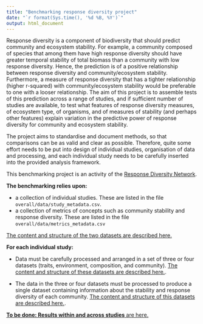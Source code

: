 ```yaml
---
title: "Benchmarking response diversity project"
date: "`r format(Sys.time(), '%d %B, %Y')`"
output: html_document
---
```


Response diversity is a component of biodiversity that should predict community and ecosystem stability. For example, a community composed of species that among them have high response diversity should have greater temporal stability of total biomass than a community with low response diversity. Hence, the prediction is of a positive relationship between response diversity and community/ecosystem stability. Furthermore, a measure of response diversity that has a tighter relationship (higher r-squared) with community/ecosystem stability would be preferable to one with a looser relationship. The aim of this project is to assemble tests of this prediction across a range of studies, and if sufficient number of studies are available, to test what features of response diversity measures, of ecosystem type, of organisms, and of measures of stability (and perhaps other features) explain variation in the predictive power of response diversity for community and ecosystem stability.

The project aims to standardise and document methods, so that comparisons can be as valid and clear as possible. Therefore, quite some effort needs to be put into design of individual studies, organisation of data and processing, and each individual study needs to be carefully inserted into the provided analysis framework.

This benchmarking project is an activity of the [Response Diversity Network](https://opetchey.github.io/ResponseDiversityNetwork/).

**The benchmarking relies upon:**

* a collection of individual studies. These are listed in the file `overall/data/study_metadata.csv`.
* a collection of metrics of concepts such as community stability and response diversity. These are listed in the file `overall/data/metrics_metadata.csv`

[The content and structure of the two datasets are described here.](docs/data_requirements.html)

**For each individual study:**

* Data must be carefully processed and arranged in a set of three or four datasets (traits, environment, composition, and community). [The content and structure of these datasets are described here.](docs/data_requirements.html).

* The data in the three or four datasets must be processed to produce a single dataset containing information about the stability and response diversity of each community. [The content and structure of this datasets are described here.](docs/data_requirements.html).

[**To be done: Results within and across studies** are here.](link to be added)
